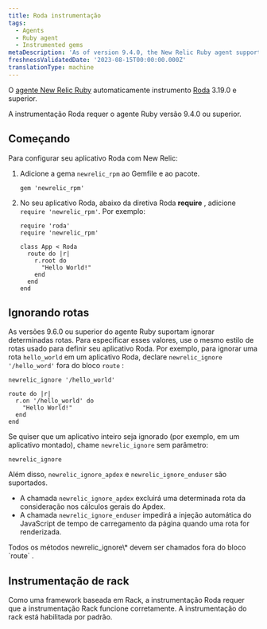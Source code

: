 ```yaml
---
title: Roda instrumentação
tags:
  - Agents
  - Ruby agent
  - Instrumented gems
metaDescription: 'As of version 9.4.0, the New Relic Ruby agent supports Roda 3.19.0 or higher.'
freshnessValidatedDate: '2023-08-15T00:00:00.000Z'
translationType: machine
---
```


O [agente New Relic Ruby](/docs/agents/ruby-agent/getting-started/new-relic-ruby) automaticamente instrumento [Roda](https://roda.jeremyevans.net/) 3.19.0 e superior.

<Callout variant="important">
  A instrumentação Roda requer o agente Ruby versão 9.4.0 ou superior.
</Callout>

## Começando

Para configurar seu aplicativo Roda com New Relic:

1. Adicione a gema `newrelic_rpm` ao Gemfile e ao pacote.

   ```
   gem 'newrelic_rpm'
   ```

2. No seu aplicativo Roda, abaixo da diretiva Roda <DoNotTranslate>**require**</DoNotTranslate> , adicione `require 'newrelic_rpm'`. Por exemplo:

   ```
   require 'roda'
   require 'newrelic_rpm'

   class App < Roda
     route do |r|
       r.root do
         "Hello World!"
       end
     end
   end
   ```

## Ignorando rotas

As versões 9.6.0 ou superior do agente Ruby suportam ignorar determinadas rotas. Para especificar esses valores, use o mesmo estilo de rotas usado para definir seu aplicativo Roda. Por exemplo, para ignorar uma rota `hello_world` em um aplicativo Roda, declare `newrelic_ignore '/hello_word'` fora do bloco `route` :

```
newrelic_ignore '/hello_world'

route do |r|
  r.on '/hello_world' do
    "Hello World!"
  end
end
```

Se quiser que um aplicativo inteiro seja ignorado (por exemplo, em um aplicativo montado), chame `newrelic_ignore` sem parâmetro:

```
newrelic_ignore
```

Além disso, `newrelic_ignore_apdex` e `newrelic_ignore_enduser` são suportados.

* A chamada `newrelic_ignore_apdex` excluirá uma determinada rota da consideração nos cálculos gerais do Apdex.
* A chamada `newrelic_ignore_enduser` impedirá a injeção automática do JavaScript de tempo de carregamento da página quando uma rota for renderizada.

<Callout variant="important">
  Todos os métodos newrelic_ignore\* devem ser chamados fora do bloco `route` .
</Callout>

## Instrumentação de rack

Como uma framework baseada em Rack, a instrumentação Roda requer que a instrumentação Rack funcione corretamente. A instrumentação do rack está habilitada por padrão.
